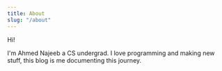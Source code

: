 ---
title: About
slug: "/about"
---

Hi!

I'm Ahmed Najeeb a CS undergrad. I love programming and making new stuff, this blog is
me documenting this journey.
